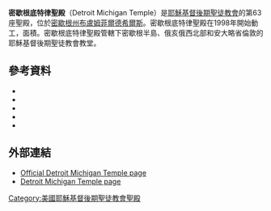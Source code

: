 {{Infobox religious building
| 名字 = 密歇根州底特律聖殿
| 圖片 = Detroit Michigan Temple.jpg
| 圖片說明 = Detroit Michigan Temple
| 地圖 =
| 地圖尺寸 =
| 地圖說明 =
| 坐標 = {{coord|42|33|58.55759|N|83|13|47.93880|W|type:landmark_region:US|display=title}}
| 宗教 = [[基督教|基督教]]
| 位置 =
| 神 =
| 宗教禮儀 =
| 派別 = [[耶穌基督後期聖徒教會|耶穌基督後期聖徒教會]]
| 節日 =
| 小區 =
| 分區 =
| 基層政權 = [[布盧姆菲爾德希斯|布盧姆菲爾德希斯]]
| 區 =
| 領地 =
| 地方行政區 =
| 州 = [[密歇根州|密歇根州]]
| 省 =
| 地區 = 
| 國家 = [[美國|美國]]
| 行政 =
| 開光年份 =
| 狀態 =
| 傳統稱號 =
| 所有者 =
| 領導 =
| 婆多羅迦 =
| 主保聖人 =
| 官方網站 =
| 建築師 =
| 建築類型 =
| 建築風格 = [[现代建築|现代式]]
| 建築材料 =
| 建立者 =
| 資助者 =
| 總承包商 =
| 建立日期 =
| 奠基 = 1998年10月10日由傑伊‧簡森长老主持
| 竣工 = 1999年10月23日至24日由戈登·兴格莱會長奉獻
| 建設成本 =
| 毀壞 =
| 正立面朝向 =
| 容納人數 =
| 長度 =
| 寬度 =
| 中殿寬度 =
| 內部面積 = 994平方公尺
| 最高高度 =
| 穹頂 =
| 外穹頂高度 =
| 內穹頂高度 =
| 外穹頂直徑 =
| 內穹頂直徑 =
| 宣禮塔 =
| 宣禮塔高度 =
| 尖塔 =
| 尖塔高度 = 22公尺
| 場地面積 = 1.5公頃
| 寺廟 =
| 紀念碑 =
| 神社 =
| 碑銘 =
| 海拔 =
| 官方名稱1 =
| 類型1 =
| 標準1 =
| 指定日期1 =
| 父列表1 =
| 參考編號1 =
| 官方名稱2 =
| 類型2 =
| 標準2 =
| 指定日期2 =
| 父列表2 = 63
| 參考編號2 =
}}

'''密歇根底特律聖殿'''（Detroit Michigan Temple）是[[耶穌基督後期聖徒教會|耶穌基督後期聖徒教會]]的第63座聖殿，位於[[密歇根州|密歇根州]][[布盧姆菲爾德希爾斯|布盧姆菲爾德希爾斯]]。密歇根底特律聖殿在1998年開始動工，面積{{convert|10700|sqft|m2}}。密歇根底特律聖殿管轄下密歇根半島、俄亥俄西北部和安大略省倫敦的耶穌基督後期聖徒教會教堂。

== 參考資料 ==
* {{citation |url= http://www.ldschurchnewsarchive.com/articles/31548/First-Presidency-announces-temples-for-Spokane-Detroit.html |title= First Presidency announces temples for Spokane, Detroit |date= August 29, 1998 |newspaper= [[Church_News|Church News]] |access-date= 2016-04-20 |archive-url= https://web.archive.org/web/20160303215751/http://www.ldschurchnewsarchive.com/articles/31548/First-Presidency-announces-temples-for-Spokane-Detroit.html |archive-date= 2016-03-03 |dead-url= yes }}
* {{citation |url= http://www.ldschurchnewsarchive.com/articles/30751/Ground-broken-for-two-new-temples.html |title= Ground broken for two new temples |date= October 17, 1998 |newspaper= Church News |access-date= 2016-04-20 |archive-url= https://web.archive.org/web/20160304090208/http://www.ldschurchnewsarchive.com/articles/30751/Ground-broken-for-two-new-temples.html |archive-date= 2016-03-04 |dead-url= yes }}
* {{citation |url= http://www.ldschurchnewsarchive.com/articles/36070/Angel-Moroni-statue-tops-Detroit-temple.html |title= Angel Moroni statue tops Detroit temple |first= Jeanne |last= Cady |date= July 17, 1999 |newspaper= Church News |access-date= 2016-04-20 |archive-url= https://web.archive.org/web/20160304220432/http://www.ldschurchnewsarchive.com/articles/36070/Angel-Moroni-statue-tops-Detroit-temple.html |archive-date= 2016-03-04 |dead-url= yes }}
* {{citation |url= http://www.ldschurchnewsarchive.com/articles/36659/Detroit-open-house-visitors-feel-serenity-of-the-temple.html |title= Detroit open house visitors feel 'serenity of the temple' |first= Patricia |last= Michalek |date= October 23, 1999 |newspaper= Church News |access-date= 2016-04-20 |archive-url= https://web.archive.org/web/20160305220907/http://www.ldschurchnewsarchive.com/articles/36659/Detroit-open-house-visitors-feel-serenity-of-the-temple.html |archive-date= 2016-03-05 |dead-url= yes }}
* {{citation |url= http://www.ldschurchnewsarchive.com/articles/36712/A-temple-in-their-midst.html |title= 'A temple in their midst' |first= Greg |last= Hill |date= October 30, 1999 |newspaper= Church News |access-date= 2016-04-20 |archive-url= https://web.archive.org/web/20160304002316/http://www.ldschurchnewsarchive.com/articles/36712/A-temple-in-their-midst.html |archive-date= 2016-03-04 |dead-url= yes }}
==外部連結==
* [http://www.lds.org/church/temples/detroit-michigan Official Detroit Michigan Temple page]{{Wayback|url=http://www.lds.org/church/temples/detroit-michigan |date=20151021202025 }}
* [https://web.archive.org/web/20070419210711/http://www.ldschurchtemples.com/detroit/ Detroit Michigan Temple page]

{{耶穌基督後期聖徒教會聖殿}}

[[Category:美國耶穌基督後期聖徒教會聖殿|Category:美國耶穌基督後期聖徒教會聖殿]]


{{Religion-buil-stub}}